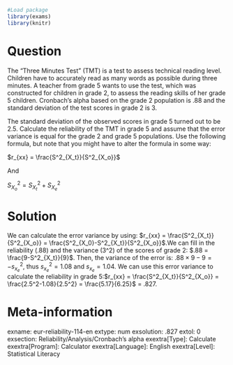 ```r
#Load package
library(exams)
library(knitr)
```
Question
========
The “Three Minutes Test” (TMT) is a test to assess technical reading level. Children have to accurately read as many words as possible during three minutes. A teacher from grade 5 wants to use the test, which was constructed for children in grade 2, to assess the reading skills of her grade 5 children.
Cronbach’s alpha based on the grade 2 population is .88 and the standard deviation of the test scores in grade 2 is 3.

The standard deviation of the observed scores in grade 5 turned out to be 2.5. Calculate the reliability of the TMT in grade 5 and assume that the error variance is equal for the grade 2 and grade 5 populations. Use the following formula, but note that you might have to alter the formula in some way:

$r_{xx} = \frac{S^2_{X_t}}{S^2_{X_o}}$

And

$S^2_{X_o}= S^2_{X_t} + S^2_{X_e}$


Solution
========
We can calculate the error variance by using: $r_{xx} = \frac{S^2_{X_t}}{S^2_{X_o}} = \frac{S^2_{X_0}-S^2_{X_t}}{S^2_{X_o}}$.We can fill in the reliability (.88) and the variance (3^2) of the scores of grade 2: $.88 = \frac{9-S^2_{X_t}}{9}$. Then, the variance of the error is: $.88 \times 9 - 9 = - s^2_{x_e}$, thus $s^2_{x_e} = 1.08$ and $s_{x_e} = 1.04$. We can use this error variance to calculate the reliability in grade 5:$r_{xx} = \frac{S^2_{X_t}}{S^2_{X_o}} = \frac{2.5^2-1.08}{2.5^2} = \frac{5.17}{6.25}$ = .827.


Meta-information
================
exname: eur-reliability-114-en
extype: num
exsolution: .827
extol: 0
exsection: Reliability/Analysis/Cronbach's alpha
exextra[Type]: Calculate
exextra[Program]: Calculator
exextra[Language]: English
exextra[Level]: Statistical Literacy
